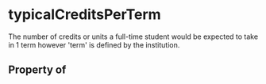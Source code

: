   

# typicalCreditsPerTerm

The number of credits or units a full-time student would be expected to take in 1 term however 'term' is defined by the institution.

## Property of



